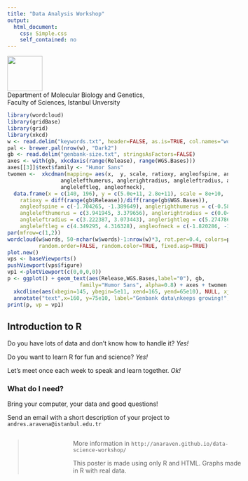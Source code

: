 ```yaml
---
title: "Data Analysis Workshop"
output:
  html_document:
    css: Simple.css
    self_contained: no
---
```


<img src="IU_Logo_2.jpg" width="80px" height="80px" id="logo">
<div id="official">Department of Molecular Biology and Genetics,<br />Faculty of Sciences, Istanbul Unversity</div>
<script type="text/javascript" src="qrcodejs/qrcode.js"></script>

```r
library(wordcloud)
library(gridBase)
library(grid)
library(xkcd)
w <- read.delim("keywords.txt", header=FALSE, as.is=TRUE, col.names="words")
pal <- brewer.pal(nrow(w), "Dark2")
gb <- read.delim("genbank-size.txt", stringsAsFactors=FALSE)
axes <- with(gb, xkcdaxis(range(Release), range(WGS.Bases)))
axes[[3]]$text$family <- "Humor Sans"
twomen <-  xkcdman(mapping= aes(x,  y, scale, ratioxy, angleofspine, anglerighthumerus,
                 anglelefthumerus, anglerightradius, angleleftradius, anglerightleg,
                 angleleftleg, angleofneck),
  data.frame(x = c(140, 196), y = c(5.0e+11, 2.8e+11), scale = 8e+10,
    ratioxy = diff(range(gb$Release))/diff(range(gb$WGS.Bases)),
    angleofspine = c(-1.704265, -1.389649), anglerighthumerus = c(-0.5807903, -0.2829418),
    anglelefthumerus = c(3.941945, 3.379656), anglerightradius = c(0.0441480, 0.6164104),
    angleleftradius = c(3.222387, 3.073443), anglerightleg = c(5.274786, 5.116607),
    angleleftleg = c(4.349295, 4.316328), angleofneck = c(-1.820286, -1.319579)))
par(mfrow=c(1,2))
wordcloud(w$words, 50-nchar(w$words)-1:nrow(w)*3, rot.per=0.4, colors=pal[-1],
          random.order=FALSE, random.color=TRUE, fixed.asp=TRUE)
plot.new()
vps <- baseViewports()
pushViewport(vps$figure)
vp1 <-plotViewport(c(0,0,0,0))
p <- ggplot() + geom_text(aes(Release,WGS.Bases,label="0"), gb,
                       family="Humor Sans", alpha=0.8) + axes + twomen + 
  xkcdline(aes(xbegin=145, ybegin=5e11, xend=165, yend=65e10), NULL, xjitteramount = 10) +
  annotate("text",x=160, y=75e10, label="Genbank data\nkeeps growing!", family="Humor Sans")
print(p, vp = vp1)
```

## Introduction to R
Do you have lots of data and don't know how to handle it? *Yes!*

Do you want to learn R for fun and science? *Yes!*

Let's meet once each week to speak and learn together. *Ok!*

### What do I need?
Bring your computer, your data and good questions!

Send an email with a short description of your project to `andres.aravena@istanbul.edu.tr`

<div style="position:absolute">
<div id="email" style="width:150px; height:150px; float:left"></div> 

> More information in `http://anaraven.github.io/data-science-workshop/`
>
> This poster is made using only R and HTML. Graphs made in R with real data.

</div>

<script>
var email = new QRCode(document.getElementById("email"),
	{width:150, height:150});
email.makeCode("http://anaraven.github.io/data-science-workshop/");
</script>
